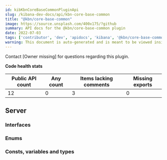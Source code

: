 ```yaml
---
id: kibKbnCoreBaseCommonPluginApi
slug: /kibana-dev-docs/api/kbn-core-base-common
title: "@kbn/core-base-common"
image: https://source.unsplash.com/400x175/?github
summary: API docs for the @kbn/core-base-common plugin
date: 2022-07-03
tags: ['contributor', 'dev', 'apidocs', 'kibana', '@kbn/core-base-common']
warning: This document is auto-generated and is meant to be viewed inside our experimental, new docs system. Reach out in #docs-engineering for more info.
---
```




Contact [Owner missing] for questions regarding this plugin.

**Code health stats**

| Public API count  | Any count | Items lacking comments | Missing exports |
|-------------------|-----------|------------------------|-----------------|
| 12 | 0 | 3 | 0 |

## Server

### Interfaces
<DocDefinitionList data={kbnCoreBaseCommonObj.server.interfaces}/>

### Enums
<DocDefinitionList data={kbnCoreBaseCommonObj.server.enums}/>

### Consts, variables and types
<DocDefinitionList data={kbnCoreBaseCommonObj.server.misc}/>

